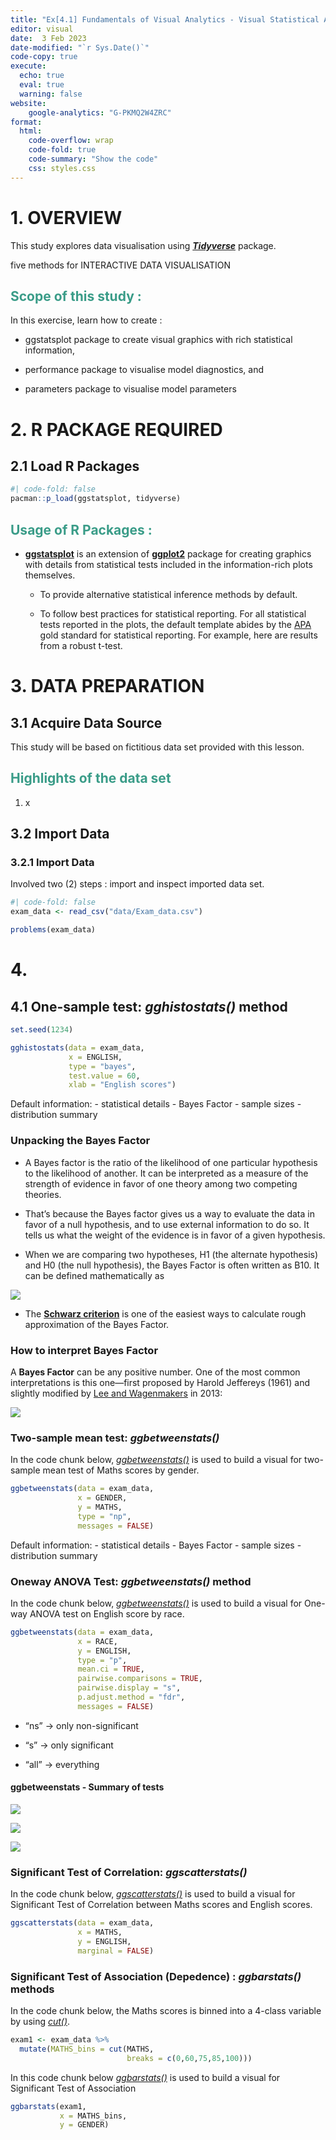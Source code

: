 ```yaml
---
title: "Ex[4.1] Fundamentals of Visual Analytics - Visual Statistical Analysis"
editor: visual
date:  3 Feb 2023
date-modified: "`r Sys.Date()`"
code-copy: true
execute: 
  echo: true
  eval: true
  warning: false
website: 
    google-analytics: "G-PKMQ2W4ZRC"
format:
  html:
    code-overflow: wrap
    code-fold: true
    code-summary: "Show the code"
    css: styles.css
---
```


# **1. OVERVIEW**

This study explores data visualisation using [***Tidyverse***](https://www.tidyverse.org/) package.

five methods for INTERACTIVE DATA VISUALISATION

::: {.callout-tip collapse="true" appearance="simple" icon="false"}
## [**Scope of this study :**]{style="color:#3a9c88"}

In this exercise, learn how to create :

-   ggstatsplot package to create visual graphics with rich statistical information,

-   performance package to visualise model diagnostics, and

-   parameters package to visualise model parameters
:::

# **2. R PACKAGE REQUIRED**

## **2.1 Load R Packages**

```r
#| code-fold: false
pacman::p_load(ggstatsplot, tidyverse) 
```

::: {.callout-tip collapse="true" appearance="simple" icon="false"}
## [**Usage of R Packages :**]{style="color:#3a9c88"}

-   [**ggstatsplot**](https://indrajeetpatil.github.io/ggstatsplot/) is an extension of [**ggplot2**](https://ggplot2.tidyverse.org/) package for creating graphics with details from statistical tests included in the information-rich plots themselves.

    -   To provide alternative statistical inference methods by default.

    -   To follow best practices for statistical reporting. For all statistical tests reported in the plots, the default template abides by the [APA](https://my.ilstu.edu/~jhkahn/apastats.html) gold standard for statistical reporting. For example, here are results from a robust t-test.
:::

# **3. DATA PREPARATION**

## **3.1 Acquire Data Source**

This study will be based on fictitious data set provided with this lesson.

::: {.callout-tip collapse="true" appearance="simple" icon="false"}
## [**Highlights of the data set**]{style="color:#3a9c88"}

1.  x
:::

## **3.2 Import Data**

### **3.2.1 Import Data**

Involved two (2) steps : import and inspect imported data set.

```r
#| code-fold: false
exam_data <- read_csv("data/Exam_data.csv")

problems(exam_data)
```

# 4.

## 4.1 One-sample test: *gghistostats()* method

```r
set.seed(1234)

gghistostats(data = exam_data,
             x = ENGLISH,
             type = "bayes",
             test.value = 60,
             xlab = "English scores")
```

Default information: - statistical details - Bayes Factor - sample sizes - distribution summary

### Unpacking the Bayes Factor

-   A Bayes factor is the ratio of the likelihood of one particular hypothesis to the likelihood of another. It can be interpreted as a measure of the strength of evidence in favor of one theory among two competing theories.

-   That's because the Bayes factor gives us a way to evaluate the data in favor of a null hypothesis, and to use external information to do so. It tells us what the weight of the evidence is in favor of a given hypothesis.

-   When we are comparing two hypotheses, H1 (the alternate hypothesis) and H0 (the null hypothesis), the Bayes Factor is often written as B10. It can be defined mathematically as

![](https://isss608-ay2022-23jan.netlify.app/hands-on_ex/hands-on_ex04/img/image5.jpg)

-   The [**Schwarz criterion**](https://www.statisticshowto.com/bayesian-information-criterion/) is one of the easiest ways to calculate rough approximation of the Bayes Factor.

### How to interpret Bayes Factor

A **Bayes Factor** can be any positive number. One of the most common interpretations is this one---first proposed by Harold Jeffereys (1961) and slightly modified by [Lee and Wagenmakers](https://www-tandfonline-com.libproxy.smu.edu.sg/doi/pdf/10.1080/00031305.1999.10474443?needAccess=true) in 2013:

![](https://isss608-ay2022-23jan.netlify.app/hands-on_ex/hands-on_ex04/img/image6.jpg)

### Two-sample mean test: *ggbetweenstats()*

In the code chunk below, [*ggbetweenstats()*](https://indrajeetpatil.github.io/ggstatsplot/reference/ggbetweenstats.html) is used to build a visual for two-sample mean test of Maths scores by gender.

```r
ggbetweenstats(data = exam_data,
               x = GENDER, 
               y = MATHS,
               type = "np",
               messages = FALSE)
```

Default information: - statistical details - Bayes Factor - sample sizes - distribution summary

### Oneway ANOVA Test: *ggbetweenstats()* method

In the code chunk below, [*ggbetweenstats()*](https://indrajeetpatil.github.io/ggstatsplot/reference/ggbetweenstats.html) is used to build a visual for One-way ANOVA test on English score by race.

```r
ggbetweenstats(data = exam_data,
               x = RACE, 
               y = ENGLISH,
               type = "p",
               mean.ci = TRUE, 
               pairwise.comparisons = TRUE, 
               pairwise.display = "s",
               p.adjust.method = "fdr",
               messages = FALSE)
```

-   "ns" → only non-significant

-   "s" → only significant

-   "all" → everything

#### ggbetweenstats - Summary of tests

![](https://isss608-ay2022-23jan.netlify.app/hands-on_ex/hands-on_ex04/img/image7.jpg)

![](https://isss608-ay2022-23jan.netlify.app/hands-on_ex/hands-on_ex04/img/image8.jpg)

![](https://isss608-ay2022-23jan.netlify.app/hands-on_ex/hands-on_ex04/img/image9.jpg)

### Significant Test of Correlation: *ggscatterstats()*

In the code chunk below, [*ggscatterstats()*](https://indrajeetpatil.github.io/ggstatsplot/reference/ggscatterstats.html) is used to build a visual for Significant Test of Correlation between Maths scores and English scores.

```r
ggscatterstats(data = exam_data,
               x = MATHS,
               y = ENGLISH,
               marginal = FALSE)
```

### Significant Test of Association (Depedence) : *ggbarstats()* methods

In the code chunk below, the Maths scores is binned into a 4-class variable by using [*cut()*](https://www.rdocumentation.org/packages/base/versions/3.6.2/topics/cut).

```r
exam1 <- exam_data %>% 
  mutate(MATHS_bins = cut(MATHS,
                          breaks = c(0,60,75,85,100)))
```

In this code chunk below [*ggbarstats()*](https://indrajeetpatil.github.io/ggstatsplot/reference/ggbarstats.html) is used to build a visual for Significant Test of Association

```r
ggbarstats(exam1, 
           x = MATHS_bins, 
           y = GENDER)
```
